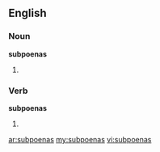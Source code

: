 ==English==

===Noun===
'''subpoenas'''

# {{plural of|[[subpoena]]}}

===Verb===
'''subpoenas'''

# {{third-person singular of|[[subpoena]]}}

[[ar:subpoenas]]
[[my:subpoenas]]
[[vi:subpoenas]]